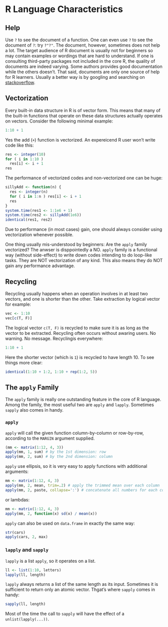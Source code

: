 # R Language Characteristics {#char}

## Help
Use `?` to see the document of a function. One can even use `?` to see the document of `?`: try `?"?"`. The document, however, sometimes does not help a lot. The target audience of R document is usually not for beginners so may contain examples or wordings that are hard to understand. If one is consulting third-party packages not included in the core R, the quality of documents are indeed varying. Some authors provides good documentation while the others doesn't. That said, documents are only one source of help for R learners. Usually a better way is by googling and searching on [stackoverflow](http://stackoverflow.com/).

## Vectorization
Every built-in data structure in R is of vector form. This means that many of the built-in functions that operate on these data structures actually operates on vectors. Consider the following minimal example:

```r
1:10 + 1
```

Yes the add (`+`) function is vectorized. An expereicend R user won't write code like this:

```r
res <- integer(10)
for ( i in 1:10 )
  res[i] <- i + 1
res
```

The performance of vectorized codes and non-vectorized one can be huge:

```r
sillyAdd <- function(n) {
  res <- integer(n)
  for ( i in 1:n ) res[i] <- i + 1
  res
}
system.time(res1 <- 1:1e6 + 1)
system.time(res2 <- sillyAdd(1e6))
identical(res1, res2)
```

Due to performance (in most cases) gain, one should always consider using vectorization whenever possible.

One thing usually mis-understood by beginners: Are the `apply` family vectorized? The anwser is disppointedly a NO. `apply` family is a functional way (without side-effect) to write down codes intending to do loop-like tasks. They are NOT vectorization of any kind. This also means they do NOT gain any performance advantage.

## Recycling
Recycling usually happens when an operation involves in at least two vectors, and one is shorter than the other. Take extraction by logical vector for example:

```r
vec <- 1:10
vec[c(T, F)]
```

The logical vector `c(T, F)` is recycled to make sure it is as long as the vector to be extracted. Recycling often occurs without awaring users. No warning. No message. Recyclingis everywhere:

```r
1:10 + 1
```

Here the shorter vector (which is `1`) is recycled to have length 10. To see things more clear:

```r
identical(1:10 + 1:2, 1:10 + rep(1:2, 5))
```

## The `apply` Family
The `apply` family is really one outstanding feature in the core of R language. Among the family, the most useful two are `apply` and `lapply`. Sometimes `sapply` also comes in handy.

### `apply`
`apply` will call the given function column-by-column or row-by-row, according to the `MARGIN` argument supplied.

```r
(mm <- matrix(1:12, 4, 3))
apply(mm, 1, sum) # by the 1st dimension: row
apply(mm, 2, sum) # by the 2nd dimension: column
```

`apply` use ellipsis, so it is very easy to apply functions with additional arguments:

```r
mm <- matrix(1:12, 4, 3)
apply(mm, 2, mean, trim=.2) # apply the trimmed mean over each column
apply(mm, 2, paste, collapse=':') # concatenate all numbers for each column
```

or lambdas:

```r
mm <- matrix(1:12, 4, 3)
apply(mm, 2, function(x) sd(x) / mean(x))
```

`apply` can also be used on `data.frame` in exactly the same way:

```r
str(cars)
apply(cars, 2, max)
```

### `lapply` and `sapply`
`lapply` is a list `apply`, so it operates on a list.

```r
ll <- list(1:10, letters)
lapply(ll, length)
```

`lapply` always returns a list of the same length as its input. Sometimes it is sufficient to return only an atomic vector. Thgat's where `sapply` comes in handy:

```r
sapply(ll, length)
```

Most of the time the call to `sapply` will have the effect of a `unlist(lapply(...))`.


